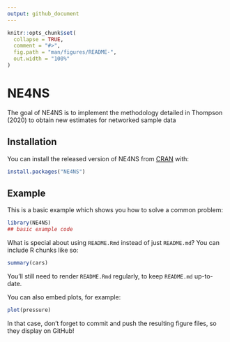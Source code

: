 ```yaml
---
output: github_document
---
```


<!-- README.md is generated from README.Rmd. Please edit that file -->

```r
knitr::opts_chunk$set(
  collapse = TRUE,
  comment = "#>",
  fig.path = "man/figures/README-",
  out.width = "100%"
)
```

# NE4NS

<!-- badges: start -->
<!-- badges: end -->

The goal of NE4NS is to implement the methodology detailed in Thompson (2020) to obtain new estimates for networked sample data

## Installation

You can install the released version of NE4NS from [CRAN](https://CRAN.R-project.org) with:

``` r
install.packages("NE4NS")
```

## Example

This is a basic example which shows you how to solve a common problem:

```r
library(NE4NS)
## basic example code
```

What is special about using `README.Rmd` instead of just `README.md`? You can include R chunks like so:

```r
summary(cars)
```

You'll still need to render `README.Rmd` regularly, to keep `README.md` up-to-date.

You can also embed plots, for example:

```r
plot(pressure)
```

In that case, don't forget to commit and push the resulting figure files, so they display on GitHub!
